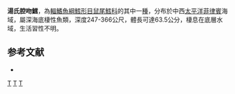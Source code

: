 {{Speciesbox
| taxon = Coelorhynchus thompsoni
| status = LC
| status_system = iucn3.1
| trend = unknow
| binomial_authority = [[Gilbert|Gilbert]] & [[Hubbs|Hubbs]], 1920
| synonyms = *''Caelorinchus thompsoni'', Gilbert & Hubbs, 1920 
}}
'''湯氏腔吻鱈'''，為[[輻鰭魚綱|輻鰭魚綱]][[鱈形目|鱈形目]][[鼠尾鱈科|鼠尾鱈科]]的其中一[[種|種]]，分布於中西[[太平洋|太平洋]][[菲律賓|菲律賓]]海域，屬深海底棲性魚類，深度247-366公尺，體長可達63.5公分，棲息在底層水域，生活習性不明。

==参考文献==
*{{FishBase_species|genus=Coelorinchus|species=thompsoni |year=2015|month=12}}

{{taxonbar}}
[[Category:_1920年描述的鱼类|T]]
[[Category:IUCN红色名录无危物种|T]]
[[Category:腔吻鱈屬|T]]